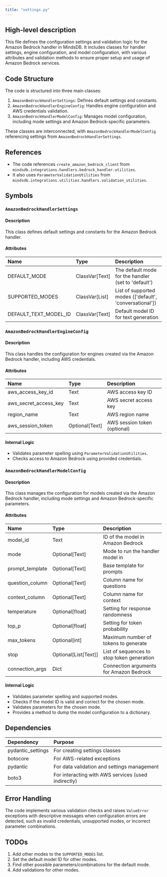 ```yaml
---
title: "settings.py"
---
```


## High-level description
This file defines the configuration settings and validation logic for the Amazon Bedrock handler in MindsDB. It includes classes for handler settings, engine configuration, and model configuration, with various attributes and validation methods to ensure proper setup and usage of Amazon Bedrock services.

## Code Structure
The code is structured into three main classes:
1. `AmazonBedrockHandlerSettings`: Defines default settings and constants.
2. `AmazonBedrockHandlerEngineConfig`: Handles engine configuration and AWS credentials validation.
3. `AmazonBedrockHandlerModelConfig`: Manages model configuration, including mode settings and Amazon Bedrock-specific parameters.

These classes are interconnected, with `AmazonBedrockHandlerModelConfig` referencing settings from `AmazonBedrockHandlerSettings`.

## References
- The code references `create_amazon_bedrock_client` from `mindsdb.integrations.handlers.bedrock_handler.utilities`.
- It also uses `ParameterValidationUtilities` from `mindsdb.integrations.utilities.handlers.validation_utilities`.

## Symbols

### `AmazonBedrockHandlerSettings`
#### Description
This class defines default settings and constants for the Amazon Bedrock handler.

#### Attributes
| Name | Type | Description |
|:-----|:-----|:------------|
| DEFAULT_MODE | ClassVar[Text] | The default mode for the handler (set to 'default') |
| SUPPORTED_MODES | ClassVar[List] | List of supported modes (['default', 'conversational']) |
| DEFAULT_TEXT_MODEL_ID | ClassVar[Text] | Default model ID for text generation |

### `AmazonBedrockHandlerEngineConfig`
#### Description
This class handles the configuration for engines created via the Amazon Bedrock handler, including AWS credentials.

#### Attributes
| Name | Type | Description |
|:-----|:-----|:------------|
| aws_access_key_id | Text | AWS access key ID |
| aws_secret_access_key | Text | AWS secret access key |
| region_name | Text | AWS region name |
| aws_session_token | Optional[Text] | AWS session token (optional) |

#### Internal Logic
- Validates parameter spelling using `ParameterValidationUtilities`.
- Checks access to Amazon Bedrock using provided credentials.

### `AmazonBedrockHandlerModelConfig`
#### Description
This class manages the configuration for models created via the Amazon Bedrock handler, including mode settings and Amazon Bedrock-specific parameters.

#### Attributes
| Name | Type | Description |
|:-----|:-----|:------------|
| model_id | Text | ID of the model in Amazon Bedrock |
| mode | Optional[Text] | Mode to run the handler model in |
| prompt_template | Optional[Text] | Base template for prompts |
| question_column | Optional[Text] | Column name for questions |
| context_column | Optional[Text] | Column name for context |
| temperature | Optional[float] | Setting for response randomness |
| top_p | Optional[float] | Setting for token probability |
| max_tokens | Optional[int] | Maximum number of tokens to generate |
| stop | Optional[List[Text]] | List of sequences to stop token generation |
| connection_args | Dict | Connection arguments for Amazon Bedrock |

#### Internal Logic
- Validates parameter spelling and supported modes.
- Checks if the model ID is valid and correct for the chosen mode.
- Validates parameters for the chosen mode.
- Provides a method to dump the model configuration to a dictionary.

## Dependencies
| Dependency | Purpose |
|:-----------|:--------|
| pydantic_settings | For creating settings classes |
| botocore | For AWS-related exceptions |
| pydantic | For data validation and settings management |
| boto3 | For interacting with AWS services (used indirectly) |

## Error Handling
The code implements various validation checks and raises `ValueError` exceptions with descriptive messages when configuration errors are detected, such as invalid credentials, unsupported modes, or incorrect parameter combinations.

## TODOs
1. Add other modes to the `SUPPORTED_MODES` list.
2. Set the default model ID for other modes.
3. Find other possible parameters/combinations for the default mode.
4. Add validations for other modes.